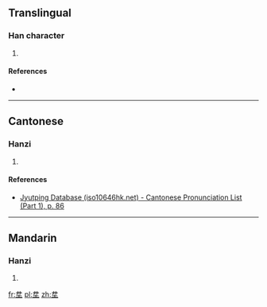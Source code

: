 ==Translingual==

===Han character===
{{Han char|rn=32|rad=土|as=04|sn=7|four=|canj=TTG|ids=⿱井土}}

# {{defn|Han|sort=土04}}

====References====
* {{Han ref|kx=0226.050|dkj=04937|dj=0461.040|hdz=10421.060|uh=5753|ud=22355}}

----

==Cantonese==

===Hanzi===
{{yue-hanzi|jyut=[[zing6]]|y=jing6}}

# {{defn|lang=yue|sort=土04}}

====References====
* [http://www.iso10646hk.net/jp/document/download.jsp Jyutping Database (iso10646hk.net) - Cantonese Pronunciation List (Part 1), p. 86]

----

==Mandarin==

===Hanzi===
{{cmn-hanzi|pin=[[jǐng]] ([[jing3]]), [[xíng]] ([[xing2]])|wg=ching<sup>3</sup>, hsing<sup>2</sup>}}

# {{defn|lang=cmn|sort=土04}}

[[fr:坓]]
[[pl:坓]]
[[zh:坓]]